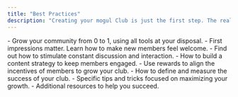 ```yaml
---
title: "Best Practices"
description: "Creating your mogul Club is just the first step. The real value comes from building a thriving, engaged community. As a Chief Mogul, you are the catalyst for growth and interaction. This section provides actionable strategies and best practices to help you recruit members, foster engagement, and make your club a valuable hub for real estate investing & community."
---
```


<CardGroup cols={2}>
  <Card title="Build Your Community" icon="palette" href="/grow-your-club/find-your-members">
    - Grow your community from 0 to 1, using all tools at your disposal.
  </Card>
   <Card title="Onboarding New Club Members" icon="palette" href="/grow-your-club/onboard-new-members">
    - First impressions matter. Learn how to make new members feel welcome.
  </Card>
   <Card title="Boost Member Engagement" icon="palette" href="/grow-your-club/boost-engagement">
    - Find out how to stimulate constant discussion and interaction.
  </Card>
   <Card title="Content Strategy" icon="palette" href="/grow-your-club/content-strategy">
    - How to build a content strategy to keep members engaged.
  </Card>
   <Card title="Leveraging Rewards" icon="palette" href="/grow-your-club/align-incentives">
    - Use rewards to align the incentives of members to grow your club.
  </Card>
   <Card title="Measuring Success" icon="palette" href="/grow-your-club/measuring-success">
    - How to define and measure the success of your club.
  </Card>
   <Card title="Tips & Tricks" icon="palette" href="/grow-your-club/tips-and-tricks">
    - Specific tips and tricks focused on maximizing your growth.
  </Card>
   <Card title="Resources & Support" icon="palette" href="/grow-your-club/resources-and-support">
    - Additional resources to help you succeed. 
  </Card>
</CardGroup>